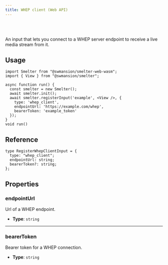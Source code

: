 ```yaml
---
title: WHEP client (Web API)
---
```


<Badge text="Browser (WASM)" variant="tip" size="large" />

<br />
<br />

An input that lets you connect to a WHEP server endpoint to receive a live media stream from it.

## Usage

```tsx title=whepClientInputExample.tsx
import Smelter from "@swmansion/smelter-web-wasm";
import { View } from "@swmansion/smelter";

async function run() {
  const smelter = new Smelter();
  await smelter.init();
  await smelter.registerInput('example', <View />, {
    type: 'whep_client',
    endpointUrl: 'https://example.com/whep',
    bearerToken: 'example_token'
  });
}
void run()
```

## Reference

<CollapsibleDetails summaryTitle='Type definitions' open>

```tsx
type RegisterWhepClientInput = {
  type: "whep_client";
  endpointUrl: string;
  bearerToken?: string;
};
```
</CollapsibleDetails>

## Properties

### endpointUrl

Url of a WHEP endpoint.

- **Type**: `string`

---

### bearerToken

Bearer token for a WHEP connection.

- **Type**: `string`
